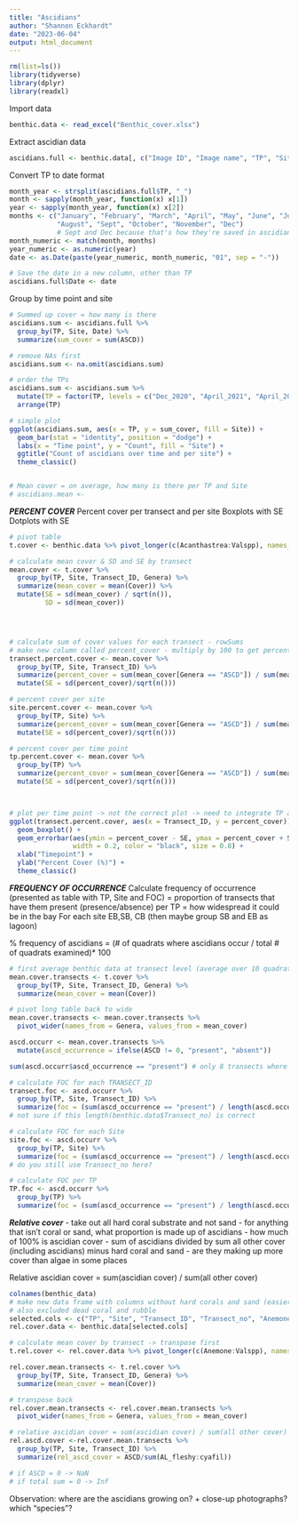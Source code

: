 ```yaml
---
title: "Ascidians"
author: "Shannon Eckhardt"
date: "2023-06-04"
output: html_document
---
```


```r
rm(list=ls())
library(tidyverse)
library(dplyr)
library(readxl)
```

Import data
```r
benthic.data <- read_excel("Benthic_cover.xlsx")
```

Extract ascidian data
```r
ascidians.full <- benthic.data[, c("Image ID", "Image name", "TP", "Site", "Transect_ID", "Transect_no", "ASCD")]
```

Convert TP to date format
```r
month_year <- strsplit(ascidians.full$TP, "_")
month <- sapply(month_year, function(x) x[1])
year <- sapply(month_year, function(x) x[2])
months <- c("January", "February", "March", "April", "May", "June", "July",
            "August", "Sept", "October", "November", "Dec") 
            # Sept and Dec because that's how they're saved in ascidians.full
month_numeric <- match(month, months)
year_numeric <- as.numeric(year)
date <- as.Date(paste(year_numeric, month_numeric, "01", sep = "-"))

# Save the date in a new column, other than TP
ascidians.full$Date <- date
```


Group by time point and site
```r
# Summed up cover = how many is there
ascidians.sum <- ascidians.full %>%
  group_by(TP, Site, Date) %>%
  summarize(sum_cover = sum(ASCD))

# remove NAs first
ascidians.sum <- na.omit(ascidians.sum)

# order the TPs
ascidians.sum <- ascidians.sum %>%
  mutate(TP = factor(TP, levels = c("Dec_2020", "April_2021", "April_2022", "Sept_2022", "Dec_2022",  "April_2023"))) %>%
  arrange(TP)

# simple plot
ggplot(ascidians.sum, aes(x = TP, y = sum_cover, fill = Site)) +
  geom_bar(stat = "identity", position = "dodge") +
  labs(x = "Time point", y = "Count", fill = "Site") +
  ggtitle("Count of ascidians over time and per site") +
  theme_classic()


# Mean cover = on average, how many is there per TP and Site
# ascidians.mean <- 
```
***PERCENT COVER***
Percent cover per transect and per site
Boxplots with SE
Dotplots with SE
```r
# pivot table
t.cover <- benthic.data %>% pivot_longer(c(Acanthastrea:Valspp), names_to = "Genera", values_to = "Cover")

# calculate mean cover & SD and SE by transect
mean.cover <- t.cover %>%
  group_by(TP, Site, Transect_ID, Genera) %>%
  summarize(mean_cover = mean(Cover)) %>%
  mutate(SE = sd(mean_cover) / sqrt(n()),
         SD = sd(mean_cover))




# calculate sum of cover values for each transect - rowSums
# make new column called percent_cover - multiply by 100 to get percent
transect.percent.cover <- mean.cover %>%
  group_by(TP, Site, Transect_ID) %>%
  summarize(percent_cover = sum(mean_cover[Genera == "ASCD"]) / sum(mean_cover) * 100, .groups = "drop") %>%
  mutate(SE = sd(percent_cover)/sqrt(n()))

# percent cover per site
site.percent.cover <- mean.cover %>%
  group_by(TP, Site) %>%
  summarize(percent_cover = sum(mean_cover[Genera == "ASCD"]) / sum(mean_cover) * 100, .groups = "drop") %>%
  mutate(SE = sd(percent_cover)/sqrt(n()))

# percent cover per time point
tp.percent.cover <- mean.cover %>%
  group_by(TP) %>%
  summarize(percent_cover = sum(mean_cover[Genera == "ASCD"]) / sum(mean_cover) * 100, .groups = "drop") %>%
  mutate(SE = sd(percent_cover)/sqrt(n()))



# plot per time point -> not the correct plot -> need to integrate TP and possibly site?
ggplot(transect.percent.cover, aes(x = Transect_ID, y = percent_cover)) +
  geom_boxplot() +
  geom_errorbar(aes(ymin = percent_cover - SE, ymax = percent_cover + SE),
                width = 0.2, color = "black", size = 0.8) +
  xlab("Timepoint") +
  ylab("Percent Cover (%)") +
  theme_classic()
```

***FREQUENCY OF OCCURRENCE***
Calculate frequency of occurrence (presented as table with TP, Site and FOC) = proportion of transects that have them present (presence/absence) per TP = how widespread it could be in the bay
  For each site EB,SB, CB (then maybe group SB and EB as lagoon)
  
% frequency of ascidians = (# of quadrats where ascidians occur / total # of quadrats examined)* 100
```r
# first average benthic data at transect level (average over 10 quadrats)
mean.cover.transects <- t.cover %>%
  group_by(TP, Site, Transect_ID, Genera) %>%
  summarize(mean_cover = mean(Cover))

# pivot long table back to wide
mean.cover.transects <- mean.cover.transects %>%
  pivot_wider(names_from = Genera, values_from = mean_cover)

ascd.occurr <- mean.cover.transects %>%
  mutate(ascd_occurrence = ifelse(ASCD != 0, "present", "absent"))

sum(ascd.occurr$ascd_occurrence == "present") # only 8 transects where ascidians occur

# calculate FOC for each TRANSECT_ID
transect.foc <- ascd.occurr %>%
  group_by(TP, Site, Transect_ID) %>%
  summarize(foc = (sum(ascd_occurrence == "present") / length(ascd.occurr$Transect_ID))*100)
# not sure if this length(benthic.data$Transect_no) is correct

# calculate FOC for each Site
site.foc <- ascd.occurr %>%
  group_by(TP, Site) %>%
  summarize(foc = (sum(ascd_occurrence == "present") / length(ascd.occurr$Transect_ID))*100)
# do you still use Transect_no here?

# calculate FOC per TP
TP.foc <- ascd.occurr %>%
  group_by(TP) %>%
  summarize(foc = (sum(ascd_occurrence == "present") / length(ascd.occurr$Transect_ID))*100)
```

***Relative cover***
- take out all hard coral substrate and not sand
- for anything that isn't coral or sand, what proportion is made up of ascidians
- how much of 100% is ascidian cover
- sum of ascidians divided by sum all other cover (including ascidians) minus hard coral and sand
- are they making up more cover than algae in some places

Relative ascidian cover = sum(ascidian cover) / sum(all other cover)
```r
colnames(benthic_data)
# make new data frame with columns without hard corals and sand (easier than taking them out of current df)
# also excluded dead coral and rubble
selected.cols <- c("TP", "Site", "Transect_ID", "Transect_no", "Anemone", "ASCD", "BInv", "CalcInvert", "SC", "SP", "Zoo", "Sediment", "Rhodo", "cyafil", "Cyanob", "TAS", "AL_fleshy", "AL_fol", "Amansia",  "ampart", "Asparago", "Bryopsis","calc_macro",  "Caulcupre", "CauRac", "CCA", "Chaeto", "Chlor", "CodFrag", "Colpo", "CYANO_DHC","Dasy","Dictyopter","Dictyota", "Halimeda","HALY", "Hormo", "Hydrocl", "Hyp", "Laur","MACR_Fil_A","MACR_LTH_O","Mal","MLRP", "Padina", "Ploc", "Sargassum", "Tri_fra", "Turf", "Ulva","Valspp" )
rel.cover.data <- benthic.data[selected.cols]

# calculate mean cover by transect -> transpose first
t.rel.cover <- rel.cover.data %>% pivot_longer(c(Anemone:Valspp), names_to = "Genera", values_to = "Cover")

rel.cover.mean.transects <- t.rel.cover %>%
  group_by(TP, Site, Transect_ID, Genera) %>%
  summarize(mean_cover = mean(Cover))

# transpose back
rel.cover.mean.transects <- rel.cover.mean.transects %>%
  pivot_wider(names_from = Genera, values_from = mean_cover)

# relative ascidian cover = sum(ascidian cover) / sum(all other cover)
rel.ascd.cover <-rel.cover.mean.transects %>%
  group_by(TP, Site, Transect_ID) %>%
  summarize(rel_ascd_cover = ASCD/sum(AL_fleshy:cyafil))

# if ASCD = 0 -> NaN
# if total sum = 0 -> Inf
```





Observation: where are the ascidians growing on? + close-up photographs? which "species"?


